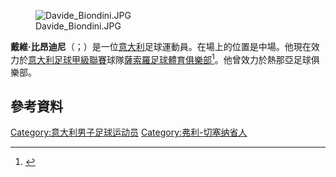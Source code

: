 [[File:Davide_Biondini.JPG|thumb]]

'''戴維·比昂迪尼'''（{{lang-it|Davide Biondini}}；{{bd|1983年|1月24日}}）是一位[[意大利|意大利]]足球運動員。在場上的位置是中場。他現在效力於[[意大利足球甲級聯賽|意大利足球甲級聯賽]]球隊[[薩索羅足球體育俱樂部|薩索羅足球體育俱樂部]]<ref>{{cite web|url=http://www.sassuolocalcio.it/news_dett.php?id=1309|archiveurl=https://web.archive.org/web/20140201174823/http://www.sassuolocalcio.it/news_dett.php?id=1309|title=Ufficiale: arriva Davide Biondini dal Genoa.|date=23 January 2014|archivedate=2014年2月1日|accessdate=31 May 2015|publisher=U.S. Sassuolo Calcio|language=it|deadurl=yes}}</ref>。他曾效力於熱那亞足球俱樂部。

==參考資料==
{{Reflist}}

{{DEFAULTSORT: Biondini, Davide}}
[[Category:意大利男子足球运动员|Category:意大利男子足球运动员]]
[[Category:弗利-切塞纳省人|Category:弗利-切塞纳省人]]